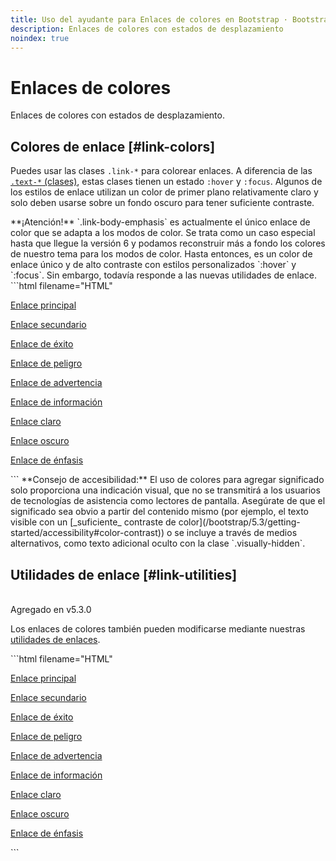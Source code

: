```yaml
---
title: Uso del ayudante para Enlaces de colores en Bootstrap · Bootstrap en Español v5.3
description: Enlaces de colores con estados de desplazamiento
noindex: true
---
```


# Enlaces de colores

Enlaces de colores con estados de desplazamiento.

<MainBanner />

Colores de enlace [#link-colors]
---------------------------------

Puedes usar las clases `.link-*` para colorear enlaces. A diferencia de las [`.text-*` (clases)](/bootstrap/5.3/utilities/colors), estas clases tienen un estado `:hover` y `:focus`. Algunos de los estilos de enlace utilizan un color de primer plano relativamente claro y solo deben usarse sobre un fondo oscuro para tener suficiente contraste.

<Callout type="info" emoji="">
**¡Atención!** `.link-body-emphasis` es actualmente el único enlace de color que se adapta a los modos de color. Se trata como un caso especial hasta que llegue la versión 6 y podamos reconstruir más a fondo los colores de nuestro tema para los modos de color. Hasta entonces, es un color de enlace único y de alto contraste con estilos personalizados `:hover` y `:focus`. Sin embargo, todavía responde a las nuevas utilidades de enlace.
</Callout>

<DemoIframe path="/demos/bootstrap/5.3/helpers/colored-links/link-colors.html">
    ```html filename="HTML"
    <p><a href="#" class="link-primary">Enlace principal</a></p>
    <p><a href="#" class="link-secondary">Enlace secundario</a></p>
    <p><a href="#" class="link-success">Enlace de éxito</a></p>
    <p><a href="#" class="link-danger">Enlace de peligro</a></p>
    <p><a href="#" class="link-warning">Enlace de advertencia</a></p>
    <p><a href="#" class="link-info">Enlace de información</a></p>
    <p><a href="#" class="link-light">Enlace claro</a></p>
    <p><a href="#" class="link-dark">Enlace oscuro</a></p>
    <p><a href="#" class="link-body-emphasis">Enlace de énfasis</a></p>
    ```
</DemoIframe>

<Callout type="info" emoji="">
**Consejo de accesibilidad:** El uso de colores para agregar significado solo proporciona una indicación visual, que no se transmitirá a los usuarios de tecnologías de asistencia como lectores de pantalla. Asegúrate de que el significado sea obvio a partir del contenido mismo (por ejemplo, el texto visible con un [_suficiente_ contraste de color](/bootstrap/5.3/getting-started/accessibility#color-contrast)) o se incluye a través de medios alternativos, como texto adicional oculto con la clase `.visually-hidden`.
</Callout>

Utilidades de enlace [#link-utilities]
---------------------------------------

<br/>
<span className="py-1 px-3 text-green-700 border border-green-700 rounded-md">Agregado en v5.3.0</span>

Los enlaces de colores también pueden modificarse mediante nuestras [utilidades de enlaces](/bootstrap/5.3/utilities/link).

<DemoIframe path="/demos/bootstrap/5.3/helpers/colored-links/link-utilities.html">
    ```html filename="HTML"
    <p><a href="#" class="link-primary link-offset-2 link-underline-opacity-25 link-underline-opacity-100-hover">Enlace principal</a></p>
    <p><a href="#" class="link-secondary link-offset-2 link-underline-opacity-25 link-underline-opacity-100-hover">Enlace secundario</a></p>
    <p><a href="#" class="link-success link-offset-2 link-underline-opacity-25 link-underline-opacity-100-hover">Enlace de éxito</a></p>
    <p><a href="#" class="link-danger link-offset-2 link-underline-opacity-25 link-underline-opacity-100-hover">Enlace de peligro</a></p>
    <p><a href="#" class="link-warning link-offset-2 link-underline-opacity-25 link-underline-opacity-100-hover">Enlace de advertencia</a></p>
    <p><a href="#" class="link-info link-offset-2 link-underline-opacity-25 link-underline-opacity-100-hover">Enlace de información</a></p>
    <p><a href="#" class="link-light link-offset-2 link-underline-opacity-25 link-underline-opacity-100-hover">Enlace claro</a></p>
    <p><a href="#" class="link-dark link-offset-2 link-underline-opacity-25 link-underline-opacity-100-hover">Enlace oscuro</a></p>
    <p><a href="#" class="link-body-emphasis link-offset-2 link-underline-opacity-25 link-underline-opacity-75-hover">Enlace de énfasis</a></p>
    ```
</DemoIframe>

<ContentSuggestion />
